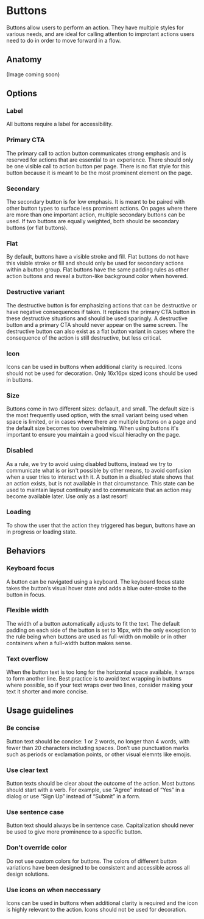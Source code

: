 
# Buttons


Buttons allow users to perform an action. They have multiple styles for various needs, and are ideal for calling attention to improtant actions users need to do in order to move forward in a flow.

## Anatomy 

(Image coming soon)

## Options

### Label
All buttons require a label for accessibility.

### Primary CTA
The primary call to action button communicates strong emphasis and is reserved for actions that are essential to an experience. There should only be one visible call to action button per page. There is no flat style for this button because it is meant to be the most prominent element on the page.

### Secondary
The secondary button is for low emphasis. It is meant to be paired with other button types to surface less prominent actions. On pages where there are more than one important action, multiple secondary buttons can be used. If two buttons are equally weighted, both should be secondary buttons (or flat buttons).

### Flat
By default, buttons have a visible stroke and fill. Flat buttons do not have this visible stroke or fill and should only be used for secondary actions within a button group. Flat buttons have the same padding rules as other action buttons and reveal a button-like background color when hovered. 

### Destructive variant
The destructive button is for emphasizing actions that can be destructive or have negative consequences if taken. It replaces the primary CTA button in these destructive situations and should be used sparingly. A destructive button and a primary CTA should never appear on the same screen. The destructive button can also exist as a flat button variant in cases where the consequence of the action is still destructive, but less critical.

### Icon
Icons can be used in buttons when additional clarity is required. Icons should not be used for decoration. Only 16x16px sized icons should be used in buttons.

### Size
Buttons come in two different sizes: defaault, and small. The default size is the most frequently used option, with the small variant being used when space is limited, or in cases where there are multiple buttons on a page and the default size becomes too overwhelming. When using buttons it's important to ensure you maintain a good visual hierachy on the page.

### Disabled
As a rule, we try to avoid using disabled buttons, instead we try to communicate what is or isn't possible by other means, to avoid confusion when a user tries to interact with it. A button in a disabled state shows that an action exists, but is not available in that circumstance. This state can be used to maintain layout continuity and to communicate that an action may become available later. Use only as a last resort!

### Loading
To show the user that the action they triggered has begun, buttons have an in progress or loading state.


## Behaviors

### Keyboard focus
A button can be navigated using a keyboard. The keyboard focus state takes the button’s visual hover state and adds a blue outer-stroke to the button in focus.

### Flexible width
The width of a button automatically adjusts to fit the text. The default padding on each side of the button is set to 16px, with the only exception to the rule being when buttons are used as full-width on mobile or in other containers when a full-width button makes sense.

### Text overflow
When the button text is too long for the horizontal space available, it wraps to form another line. Best practice is to avoid text wrapping in buttons where possible, so if your text wraps over two lines, consider making your text it shorter and more concise. 

## Usage guidelines

### Be concise
Button text should be concise: 1 or 2 words, no longer than 4 words, with fewer than 20 characters including spaces. Don’t use punctuation marks such as periods or exclamation points, or other visual elemnts like emojis.

### Use clear text
Button texts should be clear about the outcome of the action. Most buttons should start with a verb. For example, use “Agree” instead of “Yes” in a dialog or use “Sign Up” instead of “Submit” in a form.

### Use sentence case
Button text should always be in sentence case. Capitalization should never be used to give more prominence to a specific button.

### Don't override color
Do not use custom colors for buttons. The colors of different button variations have been designed to be consistent and accessible across all design solutions.

### Use icons on when neccessary
Icons can be used in buttons when additional clarity is required and the icon is highly relevant to the action. Icons should not be used for decoration.

